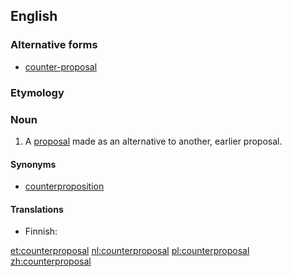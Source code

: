 ==English==

===Alternative forms===
* [[counter-proposal]]

===Etymology===
{{prefix|counter|proposal}}

===Noun===
{{en-noun}}

# A [[proposal]] made as an alternative to another, earlier proposal.

====Synonyms====
* [[counterproposition]]

====Translations====
{{trans-top|alternative proposal}}
* Finnish: {{t-|fi|vastaehdotus}}
{{trans-mid}}
{{trans-bottom}}

[[et:counterproposal]]
[[nl:counterproposal]]
[[pl:counterproposal]]
[[zh:counterproposal]]